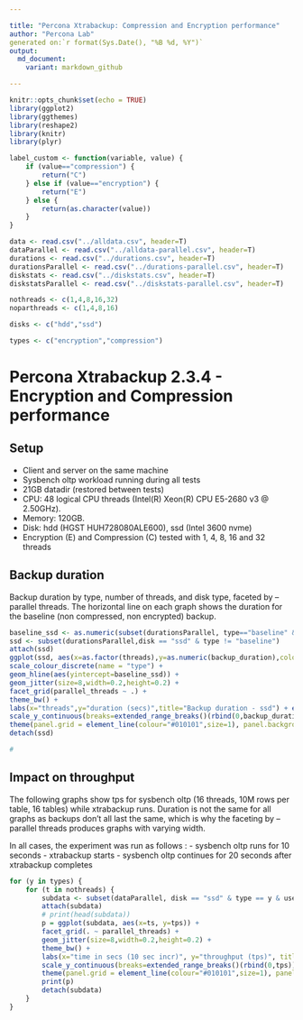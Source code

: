 ```yaml
---

title: "Percona Xtrabackup: Compression and Encryption performance"
author: "Percona Lab"
generated on:`r format(Sys.Date(), "%B %d, %Y")`
output:
  md_document:
    variant: markdown_github

---
```


```r
knitr::opts_chunk$set(echo = TRUE)
library(ggplot2)
library(ggthemes)
library(reshape2)
library(knitr)
library(plyr)

label_custom <- function(variable, value) {
    if (value=="compression") {
        return("C")
    } else if (value=="encryption") {
        return("E")
    } else {
        return(as.character(value))
    }
}

data <- read.csv("../alldata.csv", header=T)
dataParallel <- read.csv("../alldata-parallel.csv", header=T)
durations <- read.csv("../durations.csv", header=T)
durationsParallel <- read.csv("../durations-parallel.csv", header=T)
diskstats <- read.csv("../diskstats.csv", header=T)
diskstatsParallel <- read.csv("../diskstats-parallel.csv", header=T)

nothreads <- c(1,4,8,16,32)
noparthreads <- c(1,4,8,16)

disks <- c("hdd","ssd")

types <- c("encryption","compression")

```
# Percona Xtrabackup 2.3.4 - Encryption and Compression performance 

## Setup

* Client and server on the same machine 
* Sysbench oltp workload running during all tests
* 21GB datadir (restored between tests)
* CPU: 48 logical CPU threads (Intel(R) Xeon(R) CPU E5-2680 v3 @ 2.50GHz). 
* Memory: 120GB. 
* Disk: hdd (HGST HUH728080ALE600), ssd (Intel 3600 nvme) 
* Encryption (E) and Compression (C) tested with 1, 4, 8, 16 and 32 threads


## Backup duration 

Backup duration by type, number of threads, and disk type, faceted by
--parallel threads. The
horizontal line on each graph shows the duration for the baseline (non
compressed, non encrypted) backup. 

```r

baseline_ssd <- as.numeric(subset(durationsParallel, type=="baseline" & disk == "ssd")$backup_duration)
ssd <- subset(durationsParallel,disk == "ssd" & type != "baseline")
attach(ssd)
ggplot(ssd, aes(x=as.factor(threads),y=as.numeric(backup_duration),color=as.factor(type))) + 
scale_colour_discrete(name = "type") +
geom_hline(aes(yintercept=baseline_ssd)) + 
geom_jitter(size=8,width=0.2,height=0.2) + 
facet_grid(parallel_threads ~ .) +
theme_bw() + 
labs(x="threads",y="duration (secs)",title="Backup duration - ssd") + expand_limits(x=0,y=0) +
scale_y_continuous(breaks=extended_range_breaks()(rbind(0,backup_duration))) + 
theme(panel.grid = element_line(colour="#010101",size=1), panel.background = element_rect(colour="#000000"), plot.background = element_rect(colour="#000000"), strip.background = element_rect(colour="#010101"), text=element_text(size=50), strip.text=element_text(size=60))
detach(ssd)

#

```

## Impact on throughput

The following graphs show tps for sysbench oltp (16 threads, 10M rows
per table, 16 tables) while xtrabackup runs. Duration is not the same
for all graphs as backups don't all last the same, which is why the
faceting by --parallel threads produces graphs with varying width.  

In all cases, the experiment was run as follows :
- sysbench oltp runs for 10 seconds
- xtrabackup starts
- sysbench oltp continues for 20 seconds after xtrabackup completes

```r
for (y in types) {
	for (t in nothreads) {
		subdata <- subset(dataParallel, disk == "ssd" & type == y & user_provided_threads == t)
		attach(subdata)
		# print(head(subdata))
		p = ggplot(subdata, aes(x=ts, y=tps)) +
		facet_grid(. ~ parallel_threads) +
		geom_jitter(size=8,width=0.2,height=0.2) +
		theme_bw() +
		labs(x="time in secs (10 sec incr)", y="throughput (tps)", title=paste("OLTP throughput during backup - ssd - ",y," - ",t," threads")) + expand_limits(x=0,y=0) +
		scale_y_continuous(breaks=extended_range_breaks()(rbind(0,tps))) +
		theme(panel.grid = element_line(colour="#010101",size=1), panel.background = element_rect(colour="#000000"), plot.background = element_rect(colour="#000000"), strip.background = element_rect(colour="#010101"), text=element_text(size=50), strip.text=element_text(size=60))
		print(p)
		detach(subdata)
	}
}

```


